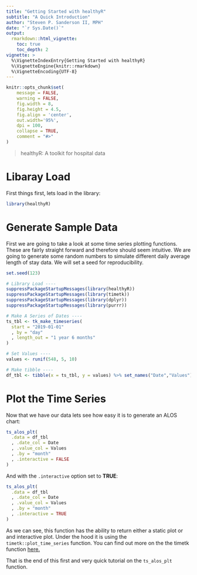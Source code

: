 ---
title: "Getting Started with healthyR"
subtitle: "A Quick Introduction"
author: "Steven P. Sanderson II, MPH"
date: "`r Sys.Date()`"
output: 
  rmarkdown::html_vignette:
    toc: true
    toc_depth: 2
vignette: >
  %\VignetteIndexEntry{Getting Started with healthyR}
  %\VignetteEngine{knitr::rmarkdown}
  %\VignetteEncoding{UTF-8}
---

```{r, echo = FALSE, message = FALSE, warning = FALSE}
knitr::opts_chunk$set(
    message = FALSE,
    warning = FALSE,
    fig.width = 8, 
    fig.height = 4.5,
    fig.align = 'center',
    out.width='95%', 
    dpi = 100,
    collapse = TRUE,
    comment = "#>"
)
```

> healthyR: A toolkit for hospital data

# Libaray Load

First things first, lets load in the library:
```{r setup}
library(healthyR)
```

# Generate Sample Data

First we are going to take a look at some time series plotting functions. These
are fairly straight forward and therefore should seem intuitive. We are going
to generate some random numbers to simulate different daily average length of 
stay data. We will set a seed for reproducibility.

```{r random_los_data}
set.seed(123)

# Library Load ----
suppressPackageStartupMessages(library(healthyR))
suppressPackageStartupMessages(library(timetk))
suppressPackageStartupMessages(library(dplyr))
suppressPackageStartupMessages(library(purrr))

# Make A Series of Dates ----
ts_tbl <- tk_make_timeseries(
  start = "2019-01-01"
  , by = "day"
  , length_out = "1 year 6 months"
)

# Set Values ----
values <- runif(548, 5, 10)

# Make tibble ----
df_tbl <- tibble(x = ts_tbl, y = values) %>% set_names("Date","Values")
```

# Plot the Time Series

Now that we have our data lets see how easy it is to generate an ALOS chart:

```{r alos_plot}
ts_alos_plt(
  .data = df_tbl
  , .date_col = Date
  , .value_col = Values
  , .by = "month"
  , .interactive = FALSE
)
```

And with the `.interactive` option set to __TRUE__:

```{r alos_plot_interactive}
ts_alos_plt(
  .data = df_tbl
  , .date_col = Date
  , .value_col = Values
  , .by = "month"
  , .interactive = TRUE
)
```

As we can see, this function has the ability to return either a static plot or
and interactive plot. Under the hood it is using the `timetk::plot_time_series`
function. You can find out more on the the timetk function [here.](https://business-science.github.io/timetk/reference/plot_time_series.html)

That is the end of this first and very quick tutorial on the `ts_alos_plt` function.
